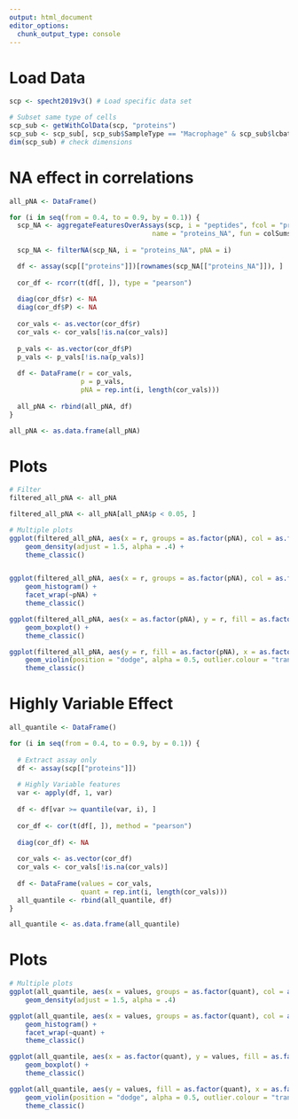 ```yaml
---
output: html_document
editor_options: 
  chunk_output_type: console
---
```


# Load Data

```r
scp <- specht2019v3() # Load specific data set

# Subset same type of cells
scp_sub <- getWithColData(scp, "proteins")
scp_sub <- scp_sub[, scp_sub$SampleType == "Macrophage" & scp_sub$lcbatch == "LCB7"]
dim(scp_sub) # check dimensions

```

# NA effect in correlations

```r
all_pNA <- DataFrame()

for (i in seq(from = 0.4, to = 0.9, by = 0.1)) {
  scp_NA <- aggregateFeaturesOverAssays(scp, i = "peptides", fcol = "protein", 
                                    name = "proteins_NA", fun = colSums)
  
  scp_NA <- filterNA(scp_NA, i = "proteins_NA", pNA = i)

  df <- assay(scp[["proteins"]])[rownames(scp_NA[["proteins_NA"]]), ]
  
  cor_df <- rcorr(t(df[, ]), type = "pearson")
  
  diag(cor_df$r) <- NA
  diag(cor_df$P) <- NA
  
  cor_vals <- as.vector(cor_df$r)
  cor_vals <- cor_vals[!is.na(cor_vals)]
  
  p_vals <- as.vector(cor_df$P)
  p_vals <- p_vals[!is.na(p_vals)]
  
  df <- DataFrame(r = cor_vals,
                  p = p_vals,
                  pNA = rep.int(i, length(cor_vals)))
  
  all_pNA <- rbind(all_pNA, df)
}

all_pNA <- as.data.frame(all_pNA)
```

# Plots

```r
# Filter
filtered_all_pNA <- all_pNA

filtered_all_pNA <- all_pNA[all_pNA$p < 0.05, ]

# Multiple plots
ggplot(filtered_all_pNA, aes(x = r, groups = as.factor(pNA), col = as.factor(pNA))) +
    geom_density(adjust = 1.5, alpha = .4) +
    theme_classic()


ggplot(filtered_all_pNA, aes(x = r, groups = as.factor(pNA), col = as.factor(pNA))) +
    geom_histogram() +
    facet_wrap(~pNA) +
    theme_classic()

ggplot(filtered_all_pNA, aes(x = as.factor(pNA), y = r, fill = as.factor(pNA))) + 
    geom_boxplot() +
    theme_classic()

ggplot(filtered_all_pNA, aes(y = r, fill = as.factor(pNA), x = as.factor(pNA))) +
    geom_violin(position = "dodge", alpha = 0.5, outlier.colour = "transparent") +
    theme_classic()
```

# Highly Variable Effect

```r
all_quantile <- DataFrame()

for (i in seq(from = 0.4, to = 0.9, by = 0.1)) {
  
  # Extract assay only
  df <- assay(scp[["proteins"]])
  
  # Highly Variable features
  var <- apply(df, 1, var)
  
  df <- df[var >= quantile(var, i), ]
  
  cor_df <- cor(t(df[, ]), method = "pearson")
  
  diag(cor_df) <- NA
  
  cor_vals <- as.vector(cor_df)
  cor_vals <- cor_vals[!is.na(cor_vals)]
  
  df <- DataFrame(values = cor_vals, 
                  quant = rep.int(i, length(cor_vals)))
  all_quantile <- rbind(all_quantile, df)
}

all_quantile <- as.data.frame(all_quantile)

```

# Plots

```r
# Multiple plots
ggplot(all_quantile, aes(x = values, groups = as.factor(quant), col = as.factor(quant))) +
    geom_density(adjust = 1.5, alpha = .4)

ggplot(all_quantile, aes(x = values, groups = as.factor(quant), col = as.factor(quant))) +
    geom_histogram() +
    facet_wrap(~quant) +
    theme_classic()

ggplot(all_quantile, aes(x = as.factor(quant), y = values, fill = as.factor(quant))) + 
    geom_boxplot() +
    theme_classic()

ggplot(all_quantile, aes(y = values, fill = as.factor(quant), x = as.factor(quant))) +
    geom_violin(position = "dodge", alpha = 0.5, outlier.colour = "transparent") +
    theme_classic()
```